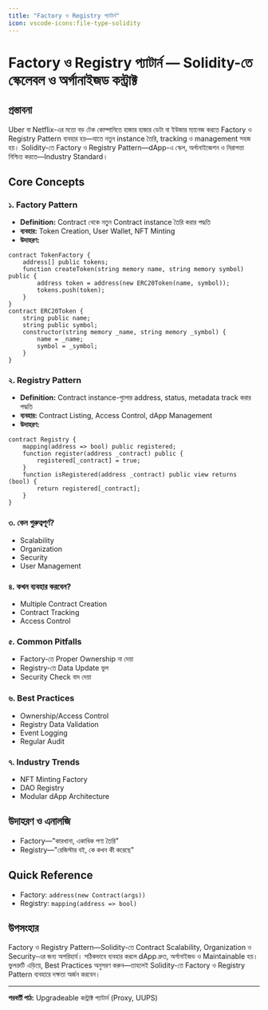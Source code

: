```yaml
---
title: "Factory ও Registry প্যাটার্ন"
icon: vscode-icons:file-type-solidity
---
```


# Factory ও Registry প্যাটার্ন — Solidity-তে স্কেলেবল ও অর্গানাইজড কন্ট্রাক্ট

## প্রস্তাবনা

Uber বা Netflix-এর মতো বড় টেক কোম্পানিতে হাজার হাজার ডেটা বা ইউজার ম্যানেজ করতে Factory ও Registry Pattern ব্যবহার হয়—যাতে নতুন instance তৈরি, tracking ও management সহজ হয়। Solidity-তে Factory ও Registry Pattern—dApp-এ স্কেল, অর্গানাইজেশন ও নিরাপত্তা নিশ্চিত করতে—Industry Standard।

## Core Concepts

### ১. Factory Pattern
- **Definition:** Contract থেকে নতুন Contract instance তৈরি করার পদ্ধতি
- **ব্যবহার:** Token Creation, User Wallet, NFT Minting
- **উদাহরণ:**
```solidity
contract TokenFactory {
    address[] public tokens;
    function createToken(string memory name, string memory symbol) public {
        address token = address(new ERC20Token(name, symbol));
        tokens.push(token);
    }
}
contract ERC20Token {
    string public name;
    string public symbol;
    constructor(string memory _name, string memory _symbol) {
        name = _name;
        symbol = _symbol;
    }
}
```

### ২. Registry Pattern
- **Definition:** Contract instance-গুলোর address, status, metadata track করার পদ্ধতি
- **ব্যবহার:** Contract Listing, Access Control, dApp Management
- **উদাহরণ:**
```solidity
contract Registry {
    mapping(address => bool) public registered;
    function register(address _contract) public {
        registered[_contract] = true;
    }
    function isRegistered(address _contract) public view returns (bool) {
        return registered[_contract];
    }
}
```

### ৩. কেন গুরুত্বপূর্ণ?
- Scalability
- Organization
- Security
- User Management

### ৪. কখন ব্যবহার করবেন?
- Multiple Contract Creation
- Contract Tracking
- Access Control

### ৫. Common Pitfalls
- Factory-তে Proper Ownership না দেয়া
- Registry-তে Data Update ভুল
- Security Check বাদ দেয়া

### ৬. Best Practices
- Ownership/Access Control
- Registry Data Validation
- Event Logging
- Regular Audit

### ৭. Industry Trends
- NFT Minting Factory
- DAO Registry
- Modular dApp Architecture

## উদাহরণ ও এনালজি
- Factory—"কারখানা, একাধিক পণ্য তৈরি"
- Registry—"রেজিস্টার বই, কে কখন কী করেছে"

## Quick Reference
- Factory: `address(new Contract(args))`
- Registry: `mapping(address => bool)`

## উপসংহার

Factory ও Registry Pattern—Solidity-তে Contract Scalability, Organization ও Security-এর জন্য অপরিহার্য। সঠিকভাবে ব্যবহার করলে dApp দ্রুত, অর্গানাইজড ও Maintainable হয়। ভুলত্রুটি এড়িয়ে, Best Practices অনুসরণ করুন—তাহলেই Solidity-তে Factory ও Registry Pattern ব্যবহারে দক্ষতা অর্জন করবেন।

---

**পরবর্তী পাঠ:** Upgradeable কন্ট্রাক্ট প্যাটার্ন (Proxy, UUPS)

